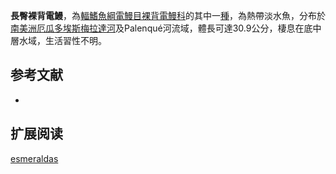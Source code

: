 {{Speciesbox
| name = 長臀裸背電鰻
| status = NE
| status_system = IUCN3.1
| genus = Gymnotus
| species = esmeraldas
| authority = Albert & Crampton, 2003
| synonyms = 
}}
'''長臀裸背電鰻'''，為[[輻鰭魚綱|輻鰭魚綱]][[電鰻目|電鰻目]][[裸背電鰻科|裸背電鰻科]]的其中一[[種|種]]，為熱帶淡水魚，分布於[[南美洲|南美洲]][[厄瓜多|厄瓜多]][[埃斯梅拉達河|埃斯梅拉達河]]及Palenqué河流域，體長可達30.9公分，棲息在底中層水域，生活習性不明。

==参考文献==
*{{FishBase_species|genus=Gymnotus|species=esmeraldas|year=2015|month=9}}

== 扩展阅读 ==
{{refbegin}}
{{wikispecies-inline|Gymnotus esmeraldas|長臀裸背電鰻}}
{{refend}}
{{Taxonbar|from=Q6424337}}

[[Category:裸背電鰻屬|esmeraldas]]
